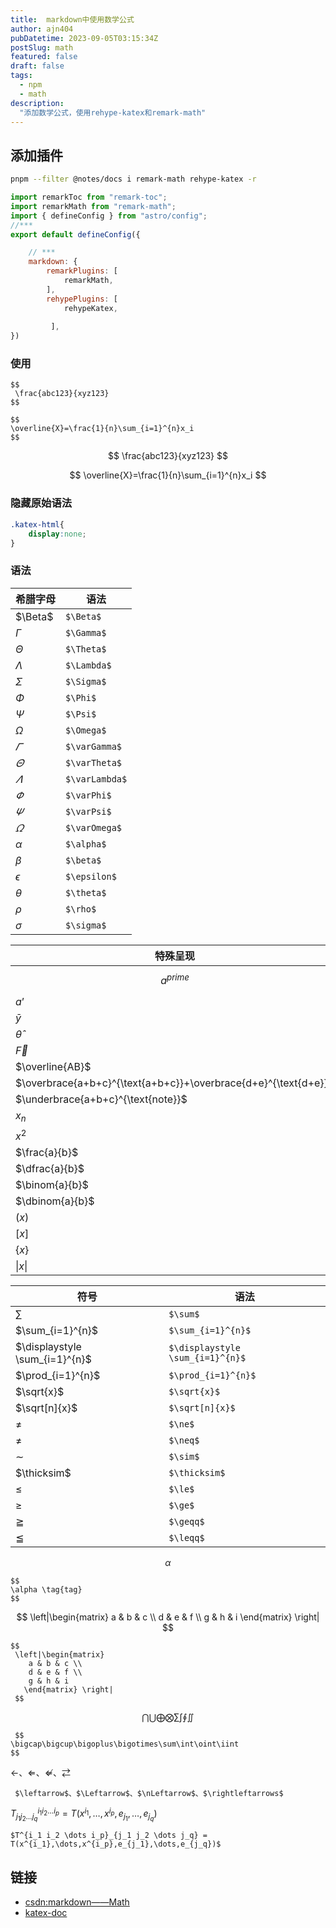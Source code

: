 ```yaml
---
title:  markdown中使用数学公式
author: ajn404
pubDatetime: 2023-09-05T03:15:34Z
postSlug: math
featured: false
draft: false
tags:
  - npm
  - math
description:
  "添加数学公式，使用rehype-katex和remark-math"
---
```



## 添加插件

```bash
pnpm --filter @notes/docs i remark-math rehype-katex -r
```

```js
import remarkToc from "remark-toc";
import remarkMath from "remark-math";
import { defineConfig } from "astro/config";
//***
export default defineConfig({

    // ***
    markdown: {
        remarkPlugins: [
            remarkMath,
        ],
        rehypePlugins: [
            rehypeKatex,
             
         ],
})
```

### 使用

```mdx
$$
 \frac{abc123}{xyz123}
$$

$$
\overline{X}=\frac{1}{n}\sum_{i=1}^{n}x_i
$$

```
 $$
 \frac{abc123}{xyz123}
 $$

 $$
\overline{X}=\frac{1}{n}\sum_{i=1}^{n}x_i
 $$



### 隐藏原始语法

```css
.katex-html{
    display:none;
}
```


### 语法

|希腊字母| 语法| 
|-------|-------| 
|$\Beta$	|`$\Beta$`|
|$\Gamma$	|`$\Gamma$`|
|$\Theta$	|`$\Theta$`|
|$\Lambda$	|`$\Lambda$`|
|$\Sigma$	|`$\Sigma$`|
|$\Phi$	|`$\Phi$`|
|$\Psi$	|`$\Psi$`|
|$\Omega$	|`$\Omega$`|
|$\varGamma$	|`$\varGamma$`|
|$\varTheta$	|`$\varTheta$`|
|$\varLambda$	|`$\varLambda$`|
|$\varPhi$	|`$\varPhi$`|
|$\varPsi$	|`$\varPsi$`|
|$\varOmega$	|`$\varOmega$`|
|$\alpha$	|`$\alpha$`|
|$\beta$	|`$\beta$`|
|$\epsilon$	|`$\epsilon$`|
|$\theta$	|`$\theta$`|
|$\rho$	|`$\rho$`|  
|$\sigma$	|`$\sigma$`| 


| 特殊呈现 | 语法 |
| -------|-------|
| $$a^{prime}$$ | `$$a^{prime}$$`|
| $a’$ | `$a’$`| $$a^{prime}$$ | `$$a^{prime}$$`|
| $\bar{y}$ | `$\bar{y}$`|
| $\hat{\theta}$ | `$\hat{\theta}$`|
| $\vec{F}$ | `$\vec{F}$`|
| $\overline{AB}$ | `$\overline{AB}$`|
| $\overbrace{a+b+c}^{\text{a+b+c}}+\overbrace{d+e}^{\text{d+e}}$ | `$\overbrace{a+b+c}^{\text{note}}$`|
| $\underbrace{a+b+c}^{\text{note}}$ | `$\underbrace{a+b+c}^{\text{note}}$`|
| $x_{n}$ | `$x_{n}$`|
| $x^{2}$ | `$x^{2}$`|
| $\frac{a}{b}$ | `$\frac{a}{b}$`|
| $\dfrac{a}{b}$ | `$\dfrac{a}{b}$`|
| $\binom{a}{b}$ | `$\binom{a}{b}$`|
| $\dbinom{a}{b}$ | `$\dbinom{a}{b}$`|
| $\lparen x \rparen$ | `$\lparen x \rparen$`|
| $\lbrack x \rbrack$ | `$\lbrack x \rbrack$`|
| $\lbrace x \rbrace$ | `$\lbrace x \rbrace$`|
| $\lvert x \rvert$| `$\lvert x \rvert$`|


|符号 |语法 |
|------|-----|
| $\sum$ |`$\sum$` |
|$\sum_{i=1}^{n}$ |`$\sum_{i=1}^{n}$` |
|$\displaystyle \sum_{i=1}^{n}$ |`$\displaystyle \sum_{i=1}^{n}$` |
|$\prod_{i=1}^{n}$ |`$\prod_{i=1}^{n}$` |
|$\sqrt{x}$ |`$\sqrt{x}$` |
|$\sqrt[n]{x}$ |`$\sqrt[n]{x}$` |
| $\ne$|`$\ne$`|
| $\neq$|`$\neq$`|
| $\sim$|`$\sim$`|
| $\thicksim$|`$\thicksim$`|
| $\le$|`$\le$`|
| $\ge$|`$\ge$`|
| $\geqq$|`$\geqq$`|
| $\leqq$|`$\leqq$`|

$$
\alpha \tag{tag}
$$

```
$$
\alpha \tag{tag}
$$
```

$$
 \left|\begin{matrix}
    a & b & c \\
    d & e & f \\
    g & h & i
   \end{matrix} \right|
$$

```
$$
 \left|\begin{matrix}
    a & b & c \\
    d & e & f \\
    g & h & i
   \end{matrix} \right|
 $$
```

 $$
 \bigcap\bigcup\bigoplus\bigotimes\sum\int\oint\iint
 $$

 ```
  $$
 \bigcap\bigcup\bigoplus\bigotimes\sum\int\oint\iint
 $$
 ```

 $\leftarrow$、$\Leftarrow$、$\nLeftarrow$、$\rightleftarrows$

 ```
  $\leftarrow$、$\Leftarrow$、$\nLeftarrow$、$\rightleftarrows$
 ```

 $T^{i_1 i_2 \dots i_p}_{j_1 j_2 \dots j_q} = T(x^{i_1},\dots,x^{i_p},e_{j_1},\dots,e_{j_q})$
 ```
 $T^{i_1 i_2 \dots i_p}_{j_1 j_2 \dots j_q} = T(x^{i_1},\dots,x^{i_p},e_{j_1},\dots,e_{j_q})$
 ```


## 链接

- [csdn:markdown——Math](https://blog.csdn.net/clover_daisy/article/details/80403595)
- [katex-doc](https://katex.org/docs/support_table)